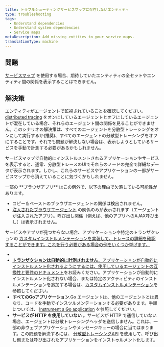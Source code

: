 ```yaml
---
title: トラブルシューティングサービスマップに存在しないエンティティ
type: troubleshooting
tags:
  - Understand dependencies
  - Understand system dependencies
  - Service maps
metaDescription: Add missing entities to your service maps.
translationType: machine
---
```


## 問題

[サービスマップ](/docs/understand-dependencies/understand-system-dependencies/service-maps/service-maps-new-relic-one) を使用する場合、期待していたエンティティの全セットやエンティティ間の関係を表示することはできません。

## 解決策

エンティティがエージェントで監視されていることを確認してください。 [distributed tracing](/docs/apm/distributed-tracing/getting-started/introduction-distributed-tracing) をオンにしているエージェントとオフにしているエージェントが混在している場合、それらのエージェント間の関係を見ることができません。このシナリオの解決策は、すべてのエージェントを分散型トレーシングをオンにして実行するか(推奨)、すべてのエージェントの分散型トレーシングをオフにすることです。それでも問題が解決しない場合は、表示しようとしているサービスを手動で計測する必要があるかもしれません。

サービスマップで自動的にインストルメントされるアプリケーションやサービスを表示すると、通常、分散型トレースのUIでそれらのノードの完全で詳細なデータが表示されます。しかし、これらのサービスやアプリケーションの一部がサービスマップから消えていることに気づくかもしれません。

<Callout variant="tip">
  一部の **ブラウザアプリ** はこの例外で、以下の理由で欠落している可能性があります。

  * コピー＆ペーストのブラウザエージェントの関係は検出されません。
  * [注入されたブラウザエージェント](/docs/browser/new-relic-browser/installation/install-new-relic-browser-agent#options) の関係のみが表示されます（エージェントが注入されたアプリ）。呼び出し関係（例えば、他のアプリへのAJAX呼び出し）は表示されません。
</Callout>

サービスやアプリが見つからない場合、アプリケーションや特定のトランザクションの [カスタムインストルメンテーションを実装して、トレースの詳細を確認することができます。これを行う必要がある場合の例をいくつか挙げます。](/docs/apm/distributed-tracing/enable-configure/enable-distributed-tracing#agent-apis)

[](/docs/apm/distributed-tracing/enable-configure/enable-distributed-tracing#agent-apis)

* [](/docs/apm/distributed-tracing/enable-configure/enable-distributed-tracing#agent-apis)
* [**トランザクションは自動的に計測されません**。アプリケーションが自動的にインストルメント化されるようにするには、使用しているエージェントの](/docs/apm/distributed-tracing/enable-configure/enable-distributed-tracing#agent-apis)[互換性と要件のドキュメント](/docs/apm/new-relic-apm/getting-started/introduction-apm)をお読みください。アプリケーションが自動的にインストルメント化されない場合、または特定のアクティビティのインストルメンテーションを追加する場合は、[カスタムインストルメンテーション](/docs/agents/manage-apm-agents/agent-data/custom-instrumentation#implementing)を参照してください。
* **すべてのGoアプリケーション**.Go エージェントは、他のエージェントとは異なり、コードを手動でインスツルメンテーションする必要があります。手順については、 [Instrument a Go application](/docs/agents/go-agent/instrumentation/instrument-go-transactions) を参照してください。
* **サービスが HTTP を使用していない** 。サービスが HTTP で通信していない場合、エージェントは分散トレーシングヘッダを送信しません。これは、一部の非ウェブアプリケーションやメッセージキューの場合に当てはまります。この問題を解決するには、 [分散型トレーシングAPI](/docs/apm/distributed-tracing/enable-configure/enable-distributed-tracing#agent-apis) を使用して、呼び出し側または呼び出されたアプリケーションをインストゥルメント化します。
